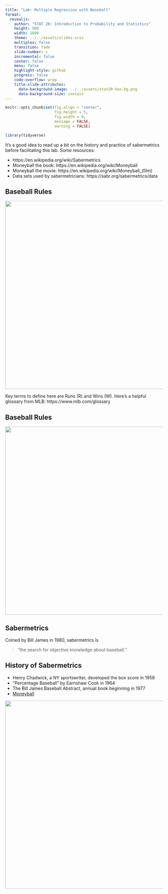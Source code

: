 ```yaml
---
title: "Lab: Multiple Regression with Baseball"
format:
  revealjs:
    author: "STAT 20: Introduction to Probability and Statistics"
    height: 900
    width: 1600
    theme: ../../assets/slides.scss
    multiplex: false
    transition: fade
    slide-number: c
    incremental: false
    center: false
    menu: false
    highlight-style: github
    progress: false
    code-overflow: wrap
    title-slide-attributes:
      data-background-image: ../../assets/stat20-hex-bg.png
      data-background-size: contain
---
```


```r
knitr::opts_chunk$set(fig.align = "center",
                      fig.height = 5, 
                      fig.width = 9,
                      message = FALSE,
                      warning = FALSE)

library(tidyverse) 
```


:::{.notes}
It's a good idea to read up a bit on the history and practice of sabermetrics before facilitating this lab. Some resources:

- https://en.wikipedia.org/wiki/Sabermetrics
- Moneyball the book: https://en.wikipedia.org/wiki/Moneyball
- Moneyball the movie: https://en.wikipedia.org/wiki/Moneyball_(film)
- Data sets used by sabermetricians: https://sabr.org/sabermetrics/data
:::

## Baseball Rules

![](images/baseball_rules.png){fig-align=center width=600}

:::{.notes}
Key terms to define here are Runs (R) and Wins (W).
Here's a helpful glossary from MLB: https://www.mlb.com/glossary
:::

## Baseball Rules

![](images/baseball_diamond.jpeg){fig-align=center width=600}


## Sabermetrics

Coined by Bill James in 1980, sabermetrics is

> “the search for objective knowledge about baseball.”


## History of Sabermetrics

- Henry Chadwick, a NY sportswriter, developed the box score in 1958
- "Percentage Baseball" by Earnshaw Cook in 1964
- The Bill James Baseball Abstract, annual book beginning in 1977
- [Moneyball](https://www.youtube.com/watch?v=Tzin1DgexlE)
<!-- - [Moneyball](https://www.youtube.com/watch?v=pWgyy_rlmag) Alternative (crass) -->

![](images/box_score.jpeg){fig-align=center width=600}

